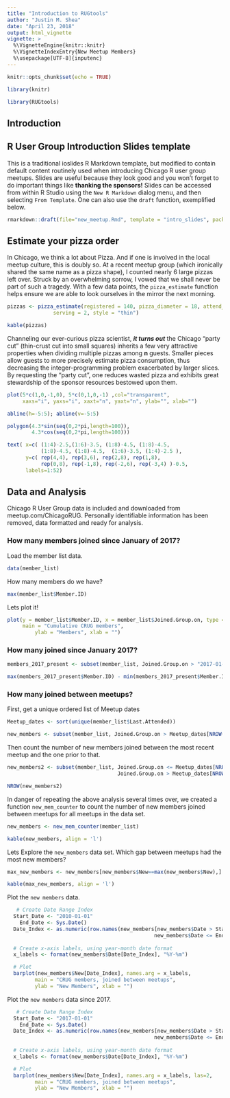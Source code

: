 ```yaml
---
title: "Introduction to RUGtools"
author: "Justin M. Shea"
date: "April 23, 2018"
output: html_vignette
vignette: >
  %\VignetteEngine{knitr::knitr}
  %\VignetteIndexEntry{New Meetup Members}
  %\usepackage[UTF-8]{inputenc}
---
```


```r
knitr::opts_chunk$set(echo = TRUE)

library(knitr)

library(RUGtools)
```

## Introduction



## R User Group Introduction Slides template

This is a traditional ioslides R Markdown template, but modified to contain default content routinely used when introducing Chicago R user group meetups.
Slides are useful because they look good and you won't forget to do important things
like **thanking the sponsors!** Slides can be accessed from within R Studio 
using the `New R Markdown` dialog menu, and then selecting `From Template`. 
One can also use the `draft` function, exemplified below.

```r
rmarkdown::draft(file="new_meetup.Rmd", template = "intro_slides", package="RUGtools")
```

## Estimate your pizza order

In Chicago, we think a lot about Pizza. And if one is involved in the local meetup 
culture, this is doubly so. At a recent meetup group (which ironically shared the same name as a pizza shape), I counted nearly 6 large pizzas left over. Struck by an
overwhelming sorrow, I vowed that we shall never be part of such a tragedy. With a
few data points, the `pizza_estimate` function helps ensure we are able to look ourselves in the mirror the next morning.

```r

pizzas <- pizza_estimate(registered = 140, pizza_diameter = 18, attend_rate = 0.60, 
               serving = 2, style = "thin")

kable(pizzas)
```

 
Channeling our ever-curious pizza scientist, _**it turns out**_ the Chicago
"party cut" (thin-crust cut into small squares) inherits a few very attractive properties when dividing multiple pizzas among **n** guests. Smaller pieces allow guests to more precisely 
estimate pizza consumption, thus decreasing the integer-programming problem 
exacerbated by larger slices. By requesting the "party cut", one reduces wasted pizza and exhibits great stewardship of the sponsor resources bestowed upon them.

```r
plot(5*c(1,0,-1,0), 5*c(0,1,0,-1) ,col="transparent",
     xaxs="i", yaxs="i", xaxt="n", yaxt="n", ylab="", xlab="") 

abline(h=-5:5); abline(v=-5:5)

polygon(4.3*sin(seq(0,2*pi,length=100)), 
        4.3*cos(seq(0,2*pi,length=100)))

text( x=c( (1:4)-2.5,(1:6)-3.5, (1:8)-4.5, (1:8)-4.5,
           (1:8)-4.5, (1:8)-4.5,  (1:6)-3.5, (1:4)-2.5 ),
      y=c( rep(4,4), rep(3,6), rep(2,8), rep(1,8), 
           rep(0,8), rep(-1,8), rep(-2,6), rep(-3,4) )-0.5, 
      labels=1:52)
```
 


## Data and Analysis

Chicago R User Group data is included and downloaded from meetup.com/ChicagoRUG.
Personally identifiable information has been removed, data formatted and ready for analysis.

###  How many members joined since January of 2017?  
 
Load the member list data.

```r
data(member_list)
```

How many members do we have?

```r
max(member_list$Member.ID)
```

Lets plot it!

```r
plot(y = member_list$Member.ID, x = member_list$Joined.Group.on, type = "l", col = "blue",
     main = "Cumulative CRUG members",  
         ylab = "Members", xlab = "")
```

### How many joined since January 2017?

```r
members_2017_present <- subset(member_list, Joined.Group.on > "2017-01-01")

max(members_2017_present$Member.ID) - min(members_2017_present$Member.ID)

```


###  How many joined between meetups? 

First, get a unique ordered list of Meetup dates

```r
Meetup_dates <- sort(unique(member_list$Last.Attended))

new_members <- subset(member_list, Joined.Group.on > Meetup_dates[NROW(Meetup_dates)])

```
 
Then count the number of new members joined between the most recent meetup and the one prior to that.

```r
new_members2 <- subset(member_list, Joined.Group.on <= Meetup_dates[NROW(Meetup_dates)] &
                                    Joined.Group.on > Meetup_dates[NROW(Meetup_dates)-1])

NROW(new_members2)
```

In danger of repeating the above analysis several times over, we created a function `new_mem_counter` to count the number of new members joined between meetups for all meetups in the data set.

```r
new_members <- new_mem_counter(member_list)

kable(new_members, align = 'l')
```

Lets Explore the `new_members` data set. Which gap between meetups had the most new members?
 
```r
max_new_members <- new_members[new_members$New==max(new_members$New),]

kable(max_new_members, align = 'l')
```

Plot the `new members` data.

```r
   # Create Date Range Index
  Start_Date <- "2010-01-01"
    End_Date <- Sys.Date()
  Date_Index <- as.numeric(row.names(new_members[new_members$Date > Start_Date &
                                                new_members$Date <= End_Date,]))
  
  # Create x-axis labels, using year-month date format
  x_labels <- format(new_members$Date[Date_Index], "%Y-%m")

  # Plot
  barplot(new_members$New[Date_Index], names.arg = x_labels,
         main = "CRUG members, joined between meetups",  
         ylab = "New Members", xlab = "")
```

Plot the `new members` data since 2017.

```r
   # Create Date Range Index
  Start_Date <- "2017-01-01"
    End_Date <- Sys.Date()
  Date_Index <- as.numeric(row.names(new_members[new_members$Date > Start_Date &
                                                new_members$Date <= End_Date,]))
  
  # Create x-axis labels, using year-month date format
  x_labels <- format(new_members$Date[Date_Index], "%Y-%m")

  # Plot
  barplot(new_members$New[Date_Index], names.arg = x_labels, las=2,
         main = "CRUG members, joined between meetups",  
         ylab = "New Members", xlab = "")
```
 